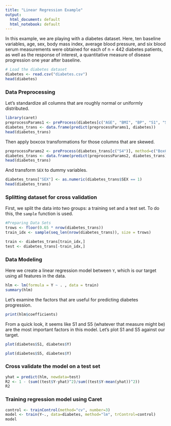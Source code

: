 ```yaml
---
title: "Linear Regression Example"
output:
  html_document: default
  html_notebook: default
---
```


In this example, we are playing with a diabetes dataset. Here, ten baseline variables, age, sex, body mass index, average blood pressure, and six blood serum measurements were obtained for each of n = 442 diabetes patients, as well as the response of interest, a quantitative measure of disease progression one year after baseline.

```r
# Load the diabetes dataset
diabetes <- read.csv("diabetes.csv")
head(diabetes)
```

### Data Preprocessing

Let's standardize all columns that are roughly normal or uniformly distributed.

```r
library(caret)
preprocessParams1 <- preProcess(diabetes[c("AGE", "BMI", "BP", "S1", "S2", "S3", "S5", "S6", "Y")], method=c("center", "scale"))
diabetes_trans <- data.frame(predict(preprocessParams1, diabetes))
head(diabetes_trans)
```

Then apply boxcox transformations for those columns that are skewed.

```r
preprocessParams2 <- preProcess(diabetes_trans[c("S4")], method=c("BoxCox"))
diabetes_trans <- data.frame(predict(preprocessParams2, diabetes_trans))
head(diabetes_trans)
```

And transform `SEX` to dummy variables.

```r
diabetes_trans["SEX"] <- as.numeric(diabetes_trans$SEX == 1)
head(diabetes_trans)
```


### Splitting dataset for cross validation

First, we split the data into two groups: a training set and a test set. To do this, the `sample` function is used.

```r
#Preparing Data Sets
trows <- floor(0.65 * nrow(diabetes_trans))
train_idx <- sample(seq_len(nrow(diabetes_trans)), size = trows)

train <- diabetes_trans[train_idx,]
test <- diabetes_trans[-train_idx,]
```

### Data Modeling

Here we create a linear regression model between `Y`, which is our target using all features in the data.


```r
hlm <- lm(formula = Y ~ . , data = train)
summary(hlm)
```


Let's examine the factors that are useful for predicting diabetes progression.

```r
print(hlm$coefficients)
```

From a quick look, it seems like S1 and S5 (whatever that measure might be) are the most important factors in this model. Let's plot S1 and S5 against our target.

```r
plot(diabetes$S1, diabetes$Y)
```

```r
plot(diabetes$S5, diabetes$Y)
```

### Cross validate the model on a test set

```r
yhat = predict(hlm, newdata=test)
R2 <- 1 - (sum((test$Y-yhat)^2)/sum((test$Y-mean(yhat))^2))
R2
```

### Training regression model using Caret

```r
control <- trainControl(method="cv", number=3)
model <- train(Y~., data=diabetes, method="lm", trControl=control)
model
```


